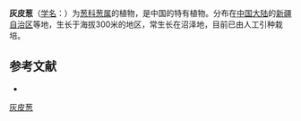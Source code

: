 {{Speciesbox
| name = 灰皮葱
| status = 
| status_system = 
| image =
| genus = Allium
| species = grisellum
| authority = J. M. Xu
}}

'''灰皮葱'''（[[学名|学名]]：{{lang|la|''Allium grisellum''}}）为[[葱科|葱科]][[葱属|葱属]]的植物，是中国的特有植物。分布在[[中国大陆|中国大陆]]的[[新疆自治区|新疆自治区]]等地，生长于海拔300米的地区，常生长在沼泽地，目前已由人工引种栽培。

== 参考文献 ==
<div class="references-small">
* {{cite web| url =http://www.bioinfo.cn/db05/KmzwSpecies.php?action=view&id=1133| title =灰皮葱| work =《中国高等植物数据库全库》| publisher =中国科学院微生物研究所| author =昆明植物研究所| accessdate =2009-02-22| deadurl =yes| archiveurl =https://web.archive.org/web/20160305050535/http://www.bioinfo.cn/db05/KmzwSpecies.php?action=view&id=1133| archivedate =2016-03-05}}
</div>
{{Taxonbar|from=Q15225324}}

[[Category:葱属|灰皮葱]]


{{植物小作品}}